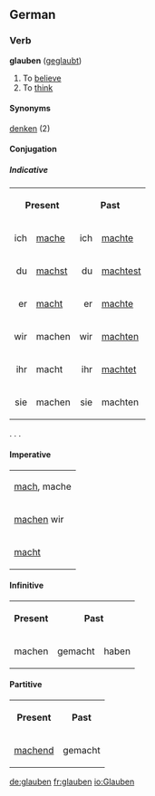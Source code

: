 ==German==
===Verb===
'''glauben''' ([[geglaubt]])

#To [[believe]]
#To [[think]]

====Synonyms====
[[denken]] (2)

====Conjugation====
=====Indicative=====
<table>
<tr><th colspan=2>Present</th><th colspan=2>Past</th></tr>
<tr><td align="right">ich</td><td>[[mache]]</td><td align="right">ich</td><td>[[machte]]</td></tr>
<tr><td align="right">du</td><td>[[machst]]</td><td align="right">du</td><td>[[machtest]]</td></tr>
<tr><td align="right">er</td><td>[[macht]]</td><td align="right">er</td><td>[[machte]]</td></tr>
<tr><td align="right">wir</td><td>machen</td><td align="right">wir</td><td>[[machten]]</td></tr>
<tr><td align="right">ihr</td><td>macht</td><td align="right">ihr</td><td>[[machtet]]</td></tr>
<tr><td align="right">sie</td><td>machen</td><td align="right">sie</td><td>machten</td></tr>
</table>

.
.
.

====Imperative====
<table>
<tr><td>[[mach]], mache</td></tr>
<tr><td>[[machen]] wir</td></tr>
<tr><td>[[macht]]</td></tr>
</table>
====Infinitive====
<table>
<tr><th>Present</th><th colspan=2>Past</th></tr>
<tr><td>machen</td><td>gemacht</td><td>haben</td></tr>
</table>
====Partitive====
<table>
<tr><th>Present</th><th>Past</th></tr>
<tr><td>[[machend]]</td><td>gemacht</td></tr>
</table>

[[de:glauben]]
[[fr:glauben]]
[[io:Glauben]]